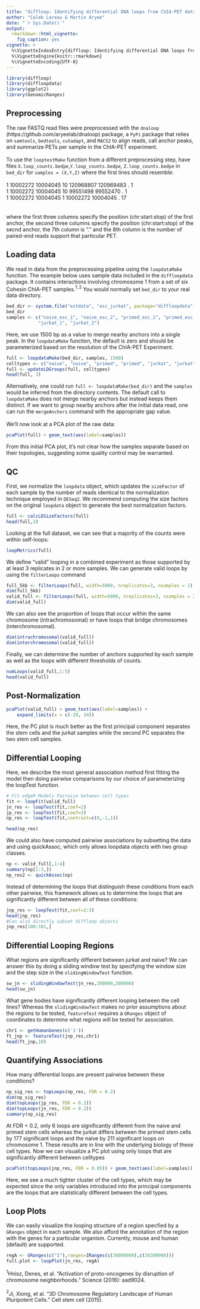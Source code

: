 ```yaml
---
title: "diffloop: Identifying differential DNA loops from ChIA-PET data"
author: "Caleb Lareau & Martin Aryee"
date: "`r Sys.Date()`"
output:
  rmarkdown::html_vignette:
    fig_caption: yes
vignette: >
  %\VignetteIndexEntry{diffloop: Identifying differential DNA loops from ChIA-PET data}
  %\VignetteEngine{knitr::rmarkdown}
  %\VignetteEncoding{UTF-8}
---
```



```r
library(diffloop)
library(diffloopdata)
library(ggplot2)
library(GenomicRanges)
```

## Preprocessing
The raw FASTQ read files were preprocessed with the `dnaloop`
(https://github.com/aryeelab/dnaloop) package, a `PyPi` package that relies 
on `samtools`, `bedtools`, `cutadapt`, and `MACS2` to align reads,
call anchor peaks, and summarize PETs per sample in the ChIA-PET experiment.
<br> <br>
To use the `looptestMake` function from a different preprocessing step,
have files `X.loop_counts.bedpe`,`Y.loop_counts.bedpe`, 
`Z.loop_counts.bedpe` in `bed_dir` for `samples = (X,Y,Z)` where the 
first lines should resemble: <br> <br>
1 10002272 10004045 10 120968807 120969483 . 1 <br>
1 10002272 10004045 10 99551498 99552470 . 1 <br>
1 10002272 10004045 1 10002272 10004045 . 17 <br>
<br> <br>
where the first three columns specify the position (chr:start:stop) of
the first anchor, the second three columns specify the position
(chr:start:stop) of the secnd anchor, the 7th column is "." and the 8th
column is the number of paired-end reads support that particular PET.

## Loading data
We read in data from the preprocessing pipeline using the `loopdataMake`
function. The example below uses sample data included in the `diffloopdata`
package. It contains interactions involving chromosome 1 from a set of six
Cohesin ChIA-PET samples.$^{1,2}$ You would normally set `bed_dir` to your 
real data directory.

``` r
bed_dir <- system.file("extdata", "esc_jurkat", package="diffloopdata")
bed_dir
samples <- c("naive_esc_1", "naive_esc_2", "primed_esc_1", "primed_esc_2",
            "jurkat_1", "jurkat_2")
```
Here, we use 1500 bp as a value to merge nearby anchors into
a single peak. In the `loopdataMake` function, the default is zero and should
be parameterized based on the resolution of the ChIA-PET Experiment.
```r
full <- loopdataMake(bed_dir, samples, 1500)
celltypes <- c("naive", "naive", "primed", "primed", "jurkat", "jurkat")
full <- updateLDGroups(full, celltypes)
head(full, 3)
```
Alternatively, one could run `full <- loopdataMake(bed_dir)` and the `samples`
would be inferred from the directory contents. The default call to `loopdataMake` 
does not merge nearby anchors but instead keeps them distinct. If we want to 
group nearby anchors after the initial data read, one can run the `mergeAnchors`
command with the appropriate gap value. <br><br>
We'll now look at a PCA plot of the raw data:
```r
pcaPlot(full) + geom_text(aes(label=samples)) 
```
From this initial PCA plot, it's not clear how the samples separate based on
their topologies, suggesting some quality control may be warranted.

## QC
First, we normalize the `loopdata` object, which updates the
`sizeFactor` of each sample by the number of reads identical to the
normalization technique employed in `DESeq2`. We recommend computing
the size factors on the original `loopdata` object to generate the best
normalization factors. 

```r
full <- calcLDSizeFactors(full)
head(full,3)
```

Looking at the full dataset, we can see that a majority of the counts
were within self-loops:
```r
loopMetrics(full)
```
We define "valid" looping in a combined experiment as those supported
by at least 3 replicates in 2 or more samples. We can generate valid 
loops by using the `filterLoops` command 
```r
full_5kb <- filterLoops(full, width=5000, nreplicates=3, nsamples = 1)
dim(full_5kb)
valid_full <- filterLoops(full, width=5000, nreplicates=3, nsamples = 2)
dim(valid_full)
```
We can also see the proportion
of loops that occur within the same chromosome (intrachromosomal) or 
have loops that bridge chromosomes (interchromosomal). 
```r
dim(intrachromosomal(valid_full))
dim(interchromosomal(valid_full))
```
Finally, we can determine the number of anchors supported by each sample 
as well as the loops with different thresholds of counts.
```r
numLoops(valid_full,1:5)
head(valid_full)
```

## Post-Normalization

```r
pcaPlot(valid_full) + geom_text(aes(label=samples)) +
    expand_limits(x = c(-20, 34))
```
Here, the PC plot is much better as the first principal component separates
the stem cells and the jurkat samples while the second PC separates the two
stem cell samples.

## Differential Looping
Here, we describe the most general association method first fitting the model
then doing pairwise comparisons by our choice of parameterizing the loopTest
function.
```r
# Fit edgeR Models Pairwise between cell types
fit <- loopFit(valid_full)
jn_res <- loopTest(fit,coef=2)
jp_res <- loopTest(fit,coef=3)
np_res <- loopTest(fit,contrast=c(0,-1,1))

head(np_res)
```

We could also have computed pairwise associations by subsetting the data and
using quickAssoc, which only allows loopdata objects with two group classes.

```r
np <- valid_full[,1:4]
summary(np[1:3,])
np_res2 <- quickAssoc(np)
```

Instead of determining the loops that distinguish these conditions from each
other pairwise, this framework allows us to determine the loops that are
significantly different between all of these conditions:

```r
jnp_res <- loopTest(fit,coef=2:3)
head(jnp_res)
#Can also directly subset diffloop objects
jnp_res[100:101,]
```


## Differential Looping Regions
What regions are significantly different between jurkat and naive? We can 
answer this by doing a sliding window test by specifying the window size
and the step size in the `slidingWindowTest` function.
```r
sw_jn <- slidingWindowTest(jn_res,200000,200000)
head(sw_jn)
```

What gene bodies have significantly different looping between the cell lines?
Whereas the `slidingWindowTest` makes no prior assumptions about the regions
to be tested, `featureTest` requires a `GRanges` object of coordinates to 
determine what regions will be tested for association.
```r
chr1 <- getHumanGenes(c('1'))
ft_jnp <- featureTest(jnp_res,chr1)
head(ft_jnp,10)
```

## Quantifying Associations
How many differential loops are present pairwise between these conditions?
```r
np_sig_res <- topLoops(np_res, FDR = 0.2)
dim(np_sig_res)
dim(topLoops(jp_res, FDR = 0.2))
dim(topLoops(jn_res, FDR = 0.2))
summary(np_sig_res)
```
At FDR < 0.2, only 6 loops are significantly different from the naive and
primed stem cells whereas the jurkat differs between the primed stem cells
by 177 significant loops and the naive by 211 significant loops on chromosome 1.
These results are in line with the underlying biology of these cell types. 
\newline \newline
Now we can visualize a PC plot using only loops that are significantly
different between celltypes
```r
pcaPlot(topLoops(jnp_res, FDR = 0.05)) + geom_text(aes(label=samples)) 
```
Here, we see a much tighter cluster of the cell types, which may be expected
since the only variables introduced into the principal components are the loops
that are statistically different between the cell types. 

## Loop Plots
We can easily visualize the looping structure of a region specfied by a 
`GRanges` object in each sample. We also afford the annotation of the region
with the genes for a particular organism. Currently, mouse and human (default)
are supported.
```r
regA <- GRanges(c("1"),ranges=IRanges(c(36000000),c(36300000)))
full.plot <- loopPlot(jn_res, regA)
```
$^1$Hnisz, Denes, et al. "Activation of proto-oncogenes by disruption of
chromosome neighborhoods." Science (2016): aad9024. <br><br>
$^2$Ji, Xiong, et al. "3D Chromosome Regulatory Landscape of Human Pluripotent
Cells." Cell stem cell (2015).

